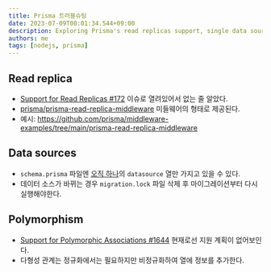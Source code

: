 ```yaml
---
title: Prisma 트러블슈팅
date: 2023-07-09T00:01:34.544+09:00
description: Exploring Prisma's read replicas support, single data source handling, and lack of polymorphism association support.
authors: me
tags: [nodejs, prisma]
---
```


## Read replica

- [Support for Read Replicas #172](https://github.com/prisma/prisma/issues/172) 이슈로 열려있어서 없는 줄 알았다.
- [prisma/prisma-read-replica-middleware](https://github.com/prisma/prisma-read-replica-middleware) 미들웨어의 형태로 제공된다.
- 예시: https://github.com/prisma/middleware-examples/tree/main/prisma-read-replica-middleware

## Data sources

- `schema.prisma` 파일엔 [오직 하나](https://www.prisma.io/docs/concepts/components/prisma-schema/data-sources)의 `datasource` 열만 가지고 있을 수 있다.
- 데이터 소스가 바뀌는 경우 `migration.lock` 파일 삭제 후 마이그레이션부터 다시 실행해야한다.

## Polymorphism

- [Support for Polymorphic Associations #1644](https://github.com/prisma/prisma/issues/1644) 현재로선 지원 계획이 없어보인다.
- 다형성 관계는 정규화에서는 필요하지만 비정규화하여 열에 정보를 추가한다.
